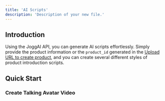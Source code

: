 ```yaml
---
title: 'AI Scripts'
description: 'Description of your new file.'
---
```


## Introduction

Using the JoggAI API, you can generate AI scripts effortlessly. Simply provide the product information or the `product_id` generated in the [Upload URL to create product](https://docs.jogg.ai/api-reference/URL-to-Video/UploadURL), and you can create several different styles of product introduction scripts.

## Quick Start

### Create Talking Avatar Video